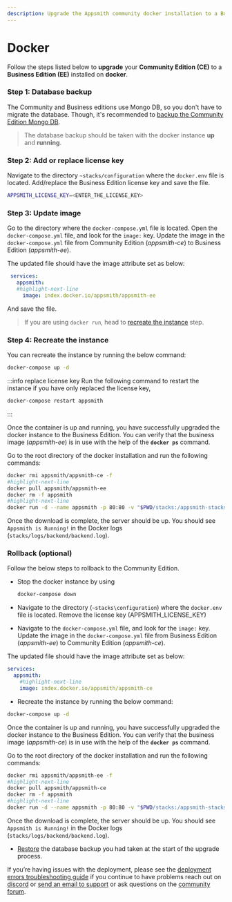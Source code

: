 ```yaml
---
description: Upgrade the Appsmith community docker installation to a Business Edition.
---
```


# Docker

Follow the steps listed below to **upgrade** your **Community Edition (CE)** to a **Business Edition (EE)** installed on **docker**.

### Step 1: Database backup

The Community and Business editions use Mongo DB, so you don't have to migrate the database. Though, it's recommended to [backup the Community Edition Mongo DB](/getting-started/setup/instance-management/appsmithctl#export-database).

> The database backup should be taken with the docker instance **up** and **running**.

### Step 2: Add or replace license key

Navigate to the directory `~stacks/configuration` where the `docker.env` file is located. Add/replace the Business Edition license key and save the file.

```bash
APPSMITH_LICENSE_KEY=<ENTER_THE_LICENSE_KEY>
```

### Step 3: Update image
Go to the directory where the `docker-compose.yml` file is located. Open the `docker-compose.yml` file, and look for the `image:` key. Update the image in the `docker-compose.yml` file from Community Edition (_appsmith-ce_) to Business Edition (_appsmith-ee_). 

The updated file should have the image attribute set as below:

 ``` yaml
  services:
    appsmith:
    #highlight-next-line
      image: index.docker.io/appsmith/appsmith-ee
```
And save the file.

> If you are using `docker run`, head to [recreate the instance](#step-4-recreate-the-instance) step.

### Step 4: Recreate the instance

<Tabs groupId="dockercommands">
 <TabItem label="Docker Compose" value="using-docker-compose-command">
 You can recreate the instance by running the below command:

```bash
docker-compose up -d
```
:::info replace license key
Run the following command to restart the instance if you have only replaced the license key, 

```bash
docker-compose restart appsmith
```
::: 

Once the container is up and running, you have successfully upgraded the docker instance to the Business Edition. You can verify that the business image (_appsmith-ee_) is in use with the help of the **`docker ps`** command.
  
 </TabItem>
 <TabItem label="Docker Run" value="using-docker-run-command">
  Go to the root directory of the docker installation and run the following commands: 

```bash
docker rmi appsmith/appsmith-ce -f
#highlight-next-line
docker pull appsmith/appsmith-ee
docker rm -f appsmith
#highlight-next-line
docker run -d --name appsmith -p 80:80 -v "$PWD/stacks:/appsmith-stacks" appsmith/appsmith-ee
```

Once the download is complete, the server should be up. You should see `Appsmith is Running!` in the Docker logs (`stacks/logs/backend/backend.log`).

  </TabItem>
</Tabs> 

### Rollback (optional)

Follow the below steps to rollback to the Community Edition.

<Tabs groupId="dockercommands">
 <TabItem label="Docker Compose" value="using-docker-compose-command">

* Stop the docker instance by using

    ```bash
    docker-compose down
    ```

* Navigate to the directory (`~stacks\configuration`) where the `docker.env` file is located. Remove the license key (APPSMITH\_LICENSE\_KEY)
* Navigate to the `docker-compose.yml` file, and look for the `image:` key. Update the image in the `docker-compose.yml` file from Business Edition (_appsmith-ee_) to Community Edition (_appsmith-ce_). 

The updated file should have the image attribute set as below:

``` yaml
services:
  appsmith:
    #highlight-next-line
    image: index.docker.io/appsmith/appsmith-ce
```

* Recreate the instance by running the below command:

```bash
docker-compose up -d
```
Once the container is up and running, you have successfully upgraded the docker instance to the Business Edition. You can verify that the business image (_appsmith-ce_) is in use with the help of the **`docker ps`** command.

 </TabItem>
 <TabItem label="Docker Run" value="using-docker-run-command">
 Go to the root directory of the docker installation and run the following commands: 

```bash
docker rmi appsmith/appsmith-ee -f
#highlight-next-line
docker pull appsmith/appsmith-ce
docker rm -f appsmith
#highlight-next-line
docker run -d --name appsmith -p 80:80 -v "$PWD/stacks:/appsmith-stacks" appsmith/appsmith-ce
```

Once the download is complete, the server should be up. You should see `Appsmith is Running!` in the Docker logs (`stacks/logs/backend/backend.log`).

 </TabItem>
 </Tabs>

* [Restore](/getting-started/setup/instance-management/appsmithctl#im-import_db) the database backup you had taken at the start of the upgrade process.

If you’re having issues with the deployment, please see the [deployment errors troubleshooting guide](/help-and-support/troubleshooting-guide/deployment-errors) if you continue to have problems reach out on [discord](https://discord.com/invite/rBTTVJp) or [send an email to support](mailto:support@appsmith.com) or ask questions on the [community forum](https://community.appsmith.com/).
